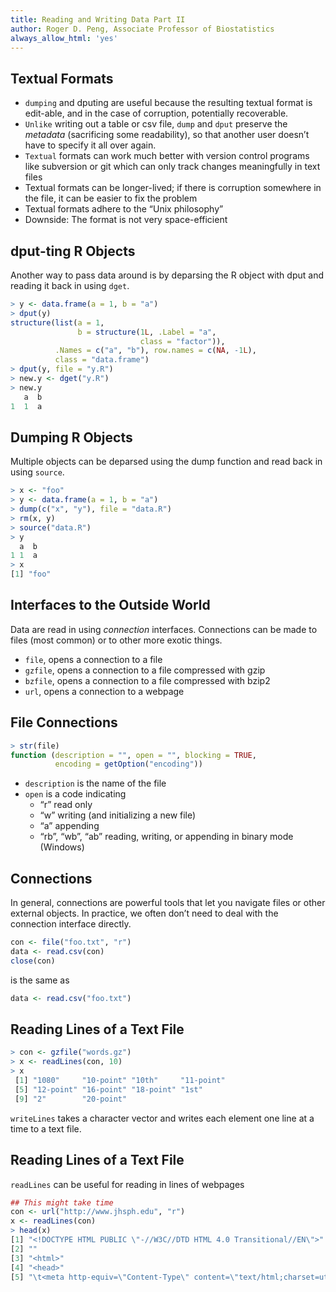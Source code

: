 ```yaml
---
title: Reading and Writing Data Part II
author: Roger D. Peng, Associate Professor of Biostatistics
always_allow_html: 'yes'
---
```


## Textual Formats

- `dumping` and dputing are useful because the resulting textual format is edit-able, and in the case of corruption, potentially recoverable.
- `Unlike` writing out a table or csv file, `dump` and `dput` preserve the _metadata_ (sacrificing some readability), so that another user doesn’t have to specify it all over again.
- `Textual` formats can work much better with version control programs like subversion or git which can only track changes meaningfully in text files
- Textual formats can be longer-lived; if there is corruption somewhere in the file, it can be easier to fix the problem
- Textual formats adhere to the “Unix philosophy” 
- Downside: The format is not very space-efficient


## dput-ting R Objects

Another way to pass data around is by deparsing the R object with dput and reading it back in using `dget`.

```r
> y <- data.frame(a = 1, b = "a")
> dput(y)
structure(list(a = 1,
               b = structure(1L, .Label = "a",
                             class = "factor")),
          .Names = c("a", "b"), row.names = c(NA, -1L),
          class = "data.frame")
> dput(y, file = "y.R")
> new.y <- dget("y.R")
> new.y
   a  b 
1  1  a
```


## Dumping R Objects

Multiple objects can be deparsed using the dump function and read back in using `source`.

```r
> x <- "foo"
> y <- data.frame(a = 1, b = "a")
> dump(c("x", "y"), file = "data.R") 
> rm(x, y)
> source("data.R")
> y
  a  b 
1 1  a
> x
[1] "foo"
```


## Interfaces to the Outside World

Data are read in using _connection_ interfaces. Connections can be made to files (most common) or to other more exotic things.

- `file`, opens a connection to a file
- `gzfile`, opens a connection to a file compressed with gzip
- `bzfile`, opens a connection to a file compressed with bzip2 
- `url`, opens a connection to a webpage


## File Connections

```r
> str(file)
function (description = "", open = "", blocking = TRUE,
          encoding = getOption("encoding"))
```

- `description` is the name of the file 
- `open` is a code indicating
  - “r” read only
  - “w” writing (and initializing a new file)
  - “a” appending
  - “rb”, “wb”, “ab” reading, writing, or appending in binary mode (Windows)


## Connections

In general, connections are powerful tools that let you navigate files or other external objects. In practice, we often don’t need to deal with the connection interface directly.

```r
con <- file("foo.txt", "r")
data <- read.csv(con)
close(con)
```

is the same as

```r
data <- read.csv("foo.txt")
```


## Reading Lines of a Text File

```r
> con <- gzfile("words.gz") 
> x <- readLines(con, 10) 
> x
 [1] "1080"     "10-point" "10th"     "11-point"
 [5] "12-point" "16-point" "18-point" "1st"
 [9] "2"        "20-point"
```

`writeLines` takes a character vector and writes each element one line at a time to a text file.


## Reading Lines of a Text File

`readLines` can be useful for reading in lines of webpages

```r
## This might take time
con <- url("http://www.jhsph.edu", "r")
x <- readLines(con)
> head(x)
[1] "<!DOCTYPE HTML PUBLIC \"-//W3C//DTD HTML 4.0 Transitional//EN\">"
[2] ""
[3] "<html>"
[4] "<head>"
[5] "\t<meta http-equiv=\"Content-Type\" content=\"text/html;charset=utf-8
```
